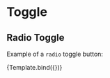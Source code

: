 

<Meta title="Components/Toggle/Radio" component={Toggle} />


# Toggle

## Radio Toggle

Example of a `radio` toggle button:

<Canvas>
  <Story
    name='Radio'
    args={{ children: 'Radio toggle button', id: 'id', value: 'value', type: 'radio' }}
  >
    {Template.bind({})}
  </Story>
</Canvas>

